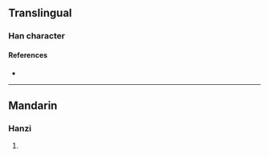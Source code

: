 {{character info/new}}
==Translingual==

===Han character===
{{Han char|rn=93|rad=牛|as=15|sn=19|four=21527|canj=HQMTB|ids=⿰牜厲}}

====References====
* {{Han ref|kx=0704.370|dkj=20195|dj=1117.220|hdz=31821.040|uh=72A1|ud=29345|bh=F272|bd=62066}}

----

==Mandarin==

===Hanzi===
{{cmn-hanzi|pin=[[lì]] ([[li4]])|wg=li<sup>4</sup>}}

# {{defn|lang=cmn|sort=牛15}}